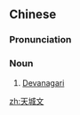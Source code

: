 ==Chinese==
{{zh-forms}}

===Pronunciation===
{{zh-pron
|m=tiānchéngwén
|c=tin1 sing4 man4
|cat=n
}}

===Noun===
{{zh-noun}}

# [[Devanagari]] {{gloss|an abugida alphabet of India and Nepal}}

[[zh:天城文]]